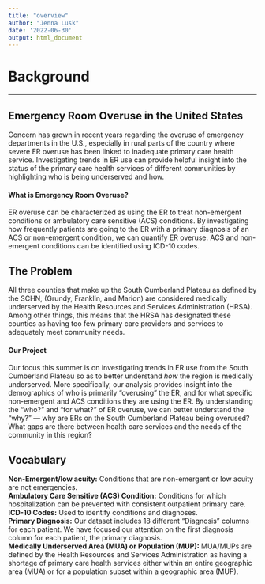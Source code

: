 ```yaml
---
title: "overview"
author: "Jenna Lusk"
date: '2022-06-30'
output: html_document
---
```

# **Background**
<hr>
## **Emergency Room Overuse in the United States**
Concern has grown in recent years regarding the overuse of emergency departments in the U.S., especially in rural parts of the country where severe ER overuse has been linked to inadequate primary care health service. Investigating trends in ER use can provide helpful insight into the status of the primary care health services of different communities by highlighting who is being underserved and how.

#### **What is Emergency Room Overuse?**

ER overuse can be characterized as using the ER to treat non-emergent conditions or ambulatory care sensitive (ACS) conditions. By investigating how frequently patients are going to the ER with a primary diagnosis of an ACS or non-emergent condition, we can quantify ER overuse. ACS and non-emergent conditions can be identified using ICD-10 codes. 

## **The Problem**
All three counties that make up the South Cumberland Plateau as defined by the SCHN, (Grundy, Franklin, and Marion) are considered medically underserved by the Health Resources and Services Administration (HRSA). Among other things, this means that the HRSA has designated these counties as having too few primary care providers and services to adequately meet community needs. 

#### **Our Project**

Our focus this summer is on investigating trends in ER use from the South Cumberland Plateau so as to better understand *how* the region is medically underserved. More specifically, our analysis provides insight into the demographics of who is primarily “overusing” the ER, and for what specific non-emergent and ACS conditions they are using the ER. By understanding the “who?” and “for what?” of ER overuse, we can better understand the “why?” — why are ERs on the South Cumberland Plateau being overused? What gaps are there between health care services and the needs of the community in this region?

## **Vocabulary**
**Non-Emergent/low acuity:** Conditions that are non-emergent or low acuity are not emergencies.  
**Ambulatory Care Sensitive (ACS) Condition:**  Conditions for which hospitalization can be prevented with consistent outpatient primary care.  
**ICD-10 Codes:** Used to identify conditions and diagnoses.  
**Primary Diagnosis:** Our dataset includes 18 different “Diagnosis” columns for each patient. We have focused our attention on the first diagnosis column for each patient, the primary diagnosis.  
**Medically Underserved Area (MUA) or Population (MUP):**  MUA/MUPs are defined by the Health Resources and Services Administration as having a shortage of primary care health services either within an entire geographic area (MUA) or for a population subset within a geographic area (MUP).  






